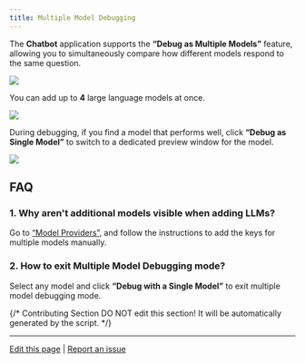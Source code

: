 ```yaml
---
title: Multiple Model Debugging
---
```


The **Chatbot** application supports the **“Debug as Multiple Models”** feature, allowing you to simultaneously compare how different models respond to the same question.

![](https://assets-docs.dify.ai/2025/02/6b77275258e6d48a540251beed0d16f3.png)

You can add up to **4** large language models at once.

![](https://assets-docs.dify.ai/2025/02/226b016ca72a7a914fe94f8b804d1334.png)

During debugging, if you find a model that performs well, click **“Debug as Single Model”** to switch to a dedicated preview window for the model.

![](https://assets-docs.dify.ai/2025/02/d273dee2ec4c04f7208a4f7a8b3a86db.png)

## FAQ

### 1. Why aren't additional models visible when adding LLMs?

Go to [“Model Providers”](/guides/model-configuration), and follow the instructions to add the keys for multiple models manually.

### 2. How to exit Multiple Model Debugging mode?

Select any model and click **“Debug with a Single Model”** to exit multiple model debugging mode.

{/*
Contributing Section
DO NOT edit this section!
It will be automatically generated by the script.
*/}

---

[Edit this page](https://github.com/langgenius/dify-docs/edit/main/en/guides/application-orchestrate/multiple-llms-debugging.mdx) | [Report an issue](https://github.com/langgenius/dify-docs/issues/new?title=Documentation%20Issue%3A%20ple-llms-debugg&body=%23%23%20Issue%20Description%0A%3C%21--%20Please%20briefly%20describe%20the%20issue%20you%20found%20--%3E%0A%0A%23%23%20Page%20Link%0Ahttps%3A%2F%2Fgithub.com%2Flanggenius%2Fdify-docs%2Fblob%2Fmain%2Fen/guides/application-orchestrate%2Fmultiple-llms-debugging.mdx%0A%0A%23%23%20Suggested%20Changes%0A%3C%21--%20If%20you%20have%20specific%20suggestions%20for%20changes%2C%20please%20describe%20them%20here%20--%3E%0A%0A%3C%21--%20Thank%20you%20for%20helping%20improve%20our%20documentation%21%20--%3E)

